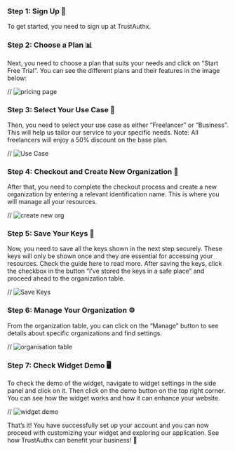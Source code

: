 
<Steps>

### Step 1: Sign Up 📝

To get started, you need to sign up at TrustAuthx.

### Step 2: Choose a Plan 📊

Next, you need to choose a plan that suits your needs and click on “Start Free Trial”. You can see the different plans and their features in the image below:

// ![pricing page](pricing_page.jpg)

### Step 3: Select Your Use Case 🎯

Then, you need to select your use case as either “Freelancer” or “Business”. This will help us tailor our service to your specific needs. Note: All freelancers will enjoy a 50% discount on the base plan.

// ![Use Case](use-case.png)

### Step 4: Checkout and Create New Organization 🏢

After that, you need to complete the checkout process and create a new organization by entering a relevant identification name. This is where you will manage all your resources.

// ![create new org](create-new-org.jpg)

### Step 5: Save Your Keys 🔑

Now, you need to save all the keys shown in the next step securely. These keys will only be shown once and they are essential for accessing your resources. Check the guide here to read more. After saving the keys, click the checkbox in the button “I’ve stored the keys in a safe place” and proceed ahead to the organization table.

// ![Save Keys](save-keys.jpg)

### Step 6: Manage Your Organization ⚙️

From the organization table, you can click on the “Manage” button to see details about specific organizations and find settings.

// ![organisation table](org-table.jpg)

### Step 7: Check Widget Demo 🖥️

To check the demo of the widget, navigate to widget settings in the side panel and click on it. Then click on the demo button on the top right corner. You can see how the widget works and how it can enhance your website.

// ![widget demo](widget-demo.jpg)

</Steps>

That’s it! You have successfully set up your account and you can now proceed with customizing your widget and exploring our application. See how TrustAuthx can benefit your business! 🚀
